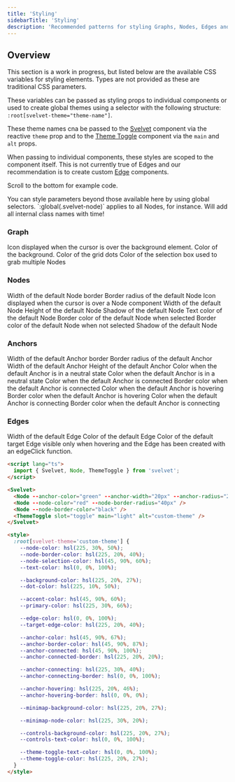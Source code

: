 ```yaml
---
title: 'Styling'
sidebarTitle: 'Styling'
description: 'Recommended patterns for styling Graphs, Nodes, Edges and Anchors'
---
```


## Overview

This section is a work in progress, but listed below are the available CSS variables for styling elements. Types are not provided as these are traditional CSS parameters.

These variables can be passed as styling props to individual components or used to create global themes using a selector with the following structure: `:root[svelvet-theme="theme-name"]`.

These theme names cna be passed to the [Svelvet](components/svelvet) component via the reactive `theme` prop and to the [Theme Toggle](components/theme-toggle) component via the `main` and `alt` props.

When passing to individual components, these styles are scoped to the component itself. This is not currently true of Edges and our recommendation is to create custom [Edge](components/edge) components.

Scroll to the bottom for example code.

<Tip>
  You can style parameters beyond those available here by using global
  selectors. `:global(.svelvet-node)` applies to all Nodes, for instance. Will
  add all internal class names with time!
</Tip>

### Graph

<ResponseField name="--background-cursor" default="move">
  Icon displayed when the cursor is over the background element.
</ResponseField>

<ResponseField name="--background-color" default="white">
  Color of the background.
</ResponseField>

<ResponseField name="--dot-color" default="gray">
  Color of the grid dots
</ResponseField>

<ResponseField name="--selection-box-color" default="lightblue">
  Color of the selection box used to grab multiple Nodes
</ResponseField>

### Nodes

<ResponseField name="--node-border-width" default="1px">
  Width of the default Node border
</ResponseField>
<ResponseField name="--node-border-radius" default="10px">
  Border radius of the default Node
</ResponseField>

<ResponseField name="--node-cursor" default="grab">
  Icon displayed when the cursor is over a Node component
</ResponseField>

<ResponseField name="--node-width" default="200px">
  Width of the default Node
</ResponseField>

<ResponseField name="--node-height" default="100px">
  Height of the default Node
</ResponseField>

<ResponseField name="--node-color" default="white">
  Shadow of the default Node
</ResponseField>

<ResponseField name="--node-text-color" default="white">
  Text color of the default Node
</ResponseField>

<ResponseField name="--node-selection-color" default="white">
  Border color of the default Node when selected
</ResponseField>

<ResponseField name="--node-border-color" default="white">
  Border color of the default Node when not selected
</ResponseField>

<ResponseField name="--node-shadow" default="multi-layer shadow">
  Shadow of the default Node
</ResponseField>

### Anchors

<ResponseField name="--anchor-border-width" default="1px">
  Width of the default Anchor border
</ResponseField>

<ResponseField name="--anchor-radius" default="50%">
  Border radius of the default Anchor
</ResponseField>

<ResponseField name="--anchor-width" default="12px">
  Width of the default Anchor
</ResponseField>

<ResponseField name="--anchor-height" default="12px">
  Height of the default Anchor
</ResponseField>

<ResponseField name="--anchor-color" default="gray">
  Color when the default Anchor is in a neutral state
</ResponseField>

<ResponseField name="--anchor-border-color" default="gray">
  Color when the default Anchor is in a neutral state
</ResponseField>

<ResponseField name="--anchor-connected" default="gray">
  Color when the default Anchor is connected
</ResponseField>

<ResponseField name="--anchor-connected-border" default="gray">
  Border color when the default Anchor is connected
</ResponseField>

<ResponseField name="--anchor-hovering" default="gray">
  Color when the default Anchor is hovering
</ResponseField>

<ResponseField name="--anchor-hovering-border" default="gray">
  Border color when the default Anchor is hovering
</ResponseField>

<ResponseField name="--anchor-connecting" default="gray">
  Color when the default Anchor is connecting
</ResponseField>

<ResponseField name="--anchor-connecting-border" default="gray">
  Border color when the default Anchor is connecting
</ResponseField>

### Edges

<ResponseField name="--edge-width" default="2px">
  Width of the default Edge
</ResponseField>

<ResponseField name="--edge-color" default="black">
  Color of the default Edge
</ResponseField>

<ResponseField name="--target-edge-color" default="gray">
  Color of the default target Edge visible only when hovering and the Edge has
  been created with an edgeClick function.
</ResponseField>

```html
<script lang="ts">
  import { Svelvet, Node, ThemeToggle } from 'svelvet';
</script>

<Svelvet>
  <Node --anchor-color="green" --anchor-width="20px" --anchor-radius="2px" />
  <Node --node-color="red" --node-border-radius="40px" />
  <Node --node-border-color="black" />
  <ThemeToggle slot="toggle" main="light" alt="custom-theme" />
</Svelvet>

<style>
  :root[svelvet-theme='custom-theme'] {
    --node-color: hsl(225, 30%, 50%);
    --node-border-color: hsl(225, 20%, 40%);
    --node-selection-color: hsl(45, 90%, 60%);
    --text-color: hsl(0, 0%, 100%);

    --background-color: hsl(225, 20%, 27%);
    --dot-color: hsl(225, 10%, 50%);

    --accent-color: hsl(45, 90%, 60%);
    --primary-color: hsl(225, 30%, 66%);

    --edge-color: hsl(0, 0%, 100%);
    --target-edge-color: hsl(225, 20%, 40%);

    --anchor-color: hsl(45, 90%, 67%);
    --anchor-border-color: hsl(45, 90%, 87%);
    --anchor-connected: hsl(45, 90%, 100%);
    --anchor-connected-border: hsl(225, 20%, 20%);

    --anchor-connecting: hsl(225, 30%, 40%);
    --anchor-connecting-border: hsl(0, 0%, 100%);

    --anchor-hovering: hsl(225, 20%, 46%);
    --anchor-hovering-border: hsl(0, 0%, 0%);

    --minimap-background-color: hsl(225, 20%, 27%);

    --minimap-node-color: hsl(225, 30%, 20%);

    --controls-background-color: hsl(225, 20%, 27%);
    --controls-text-color: hsl(0, 0%, 100%);

    --theme-toggle-text-color: hsl(0, 0%, 100%);
    --theme-toggle-color: hsl(225, 20%, 27%);
  }
</style>
```
